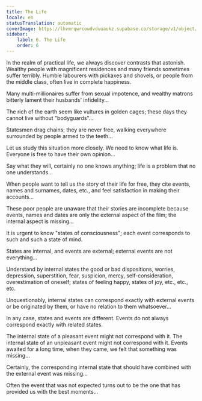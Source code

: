 ```yaml
---
title: The Life
locale: en
statusTranslation: automatic
coverImage: https://lhvmrqwrcowdvduuaukz.supabase.co/storage/v1/object/public/strapi-uploads/small_cover-tratado-de-psicologia-revolucionaria.webp-5e15e1cec4e0ebebcde5d7fc7565d8fd.webp
sidebar:
    label: 6. The Life
    order: 6
---
```

In the realm of practical life, we always discover contrasts that astonish. Wealthy people with magnificent residences and many friends sometimes suffer terribly. Humble labourers with pickaxes and shovels, or people from the middle class, often live in complete happiness.

Many multi-millionaires suffer from sexual impotence, and wealthy matrons bitterly lament their husbands' infidelity...

The rich of the earth seem like vultures in golden cages; these days they cannot live without "bodyguards"...

Statesmen drag chains; they are never free, walking everywhere surrounded by people armed to the teeth...

Let us study this situation more closely. We need to know what life is. Everyone is free to have their own opinion...

Say what they will, certainly no one knows anything; life is a problem that no one understands...

When people want to tell us the story of their life for free, they cite events, names and surnames, dates, etc., and feel satisfaction in making their accounts...

These poor people are unaware that their stories are incomplete because events, names and dates are only the external aspect of the film; the internal aspect is missing...

It is urgent to know "states of consciousness"; each event corresponds to such and such a state of mind.

States are internal, and events are external; external events are not everything...

Understand by internal states the good or bad dispositions, worries, depression, superstition, fear, suspicion, mercy, self-consideration, overestimation of oneself; states of feeling happy, states of joy, etc., etc., etc.

Unquestionably, internal states can correspond exactly with external events or be originated by them, or have no relation to them whatsoever...

In any case, states and events are different. Events do not always correspond exactly with related states.

The internal state of a pleasant event might not correspond with it. The internal state of an unpleasant event might not correspond with it. Events awaited for a long time, when they came, we felt that something was missing...

Certainly, the corresponding internal state that should have combined with the external event was missing...

Often the event that was not expected turns out to be the one that has provided us with the best moments...

